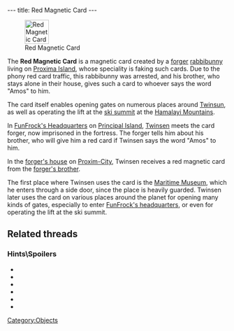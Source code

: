 ---
title: Red Magnetic Card
---

[[Image:Red card.png|right|55px|frame|Red Magnetic Card]]

The '''Red Magnetic Card''' is a magnetic card created by a [[forger]] [[rabbibunny]] living on [[Proxima Island]], whose speciality is faking such cards. Due to the phony red card traffic, this rabbibunny was arrested, and his brother, who stays alone in their house, gives such a card to whoever says the word "Amos" to him.

The card itself enables opening gates on numerous places around [[Twinsun]], as well as operating the lift at the [[ski summit]] at the [[Hamalayi Mountains]].

In [[FunFrock's Headquarters]] on [[Principal Island]], [[Twinsen]] meets the card forger, now imprisoned in the fortress. The forger tells him about his brother, who will give him a red card if Twinsen says the word "Amos" to him.

In the [[forger's house]] on [[Proxim-City]], Twinsen receives a red magnetic card from the [[forger's brother]].

The first place where Twinsen uses the card is the [[Maritime Museum]], which he enters through a side door, since the place is heavily guarded. Twinsen later uses the card on various places around the planet for opening many kinds of gates, especially to enter [[FunFrock's headquarters]], or even for operating the lift at the ski summit.

==Related threads==
===Hints\Spoilers===
* {{thread|id=11467|title=red card}}
* {{thread|id=10005|title=Red Card!}}
* {{thread|id=8523|title=LBA1: red card}}
* {{thread|id=7169|title=Red card in LBA1}}
* {{thread|id=4968|title=haha Red Card Problem this time...}}
* {{thread|id=12118|title=Help in early LBA1}}

[[Category:Objects]]